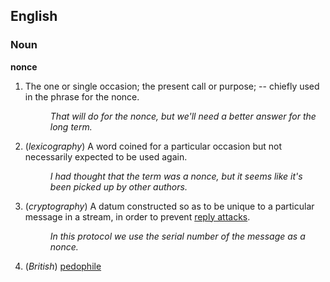 ==English==

===Noun===
'''nonce'''

#The one or single occasion; the present call or purpose; -- chiefly used in the phrase for the nonce.
#: ''That will do for the nonce, but we'll need a better answer for the long term.''
# (''lexicography'') A word coined for a particular occasion but not necessarily expected to be used again.
#: ''I had thought that the term was a nonce, but it seems like it's been picked up by other authors.''
# (''cryptography'') A datum constructed so as to be unique to a particular message in a stream, in order to prevent [[reply attack]]s.
#: ''In this protocol we use the serial number of the message as a nonce.''
# (''British'') [[pedophile]]